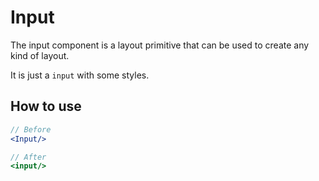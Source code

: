 # Input

The input component is a layout primitive that can be used to create any kind of layout.

It is just a `input` with some styles.

## How to use

```jsx
// Before
<Input/>

// After
<input/>
```

